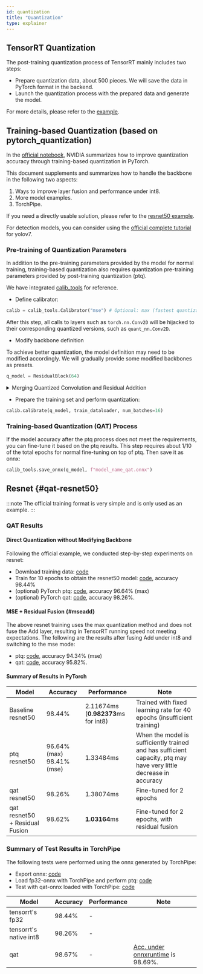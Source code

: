 ```yaml
---
id: quantization
title: "Quantization"
type: explainer
---
```




## TensorRT Quantization
The post-training quantization process of TensorRT mainly includes two steps:
- Prepare quantization data, about 500 pieces. We will save the data in PyTorch format in the backend.
- Launch the quantization process with the prepared data and generate the model.

For more details, please refer to the [example](https://github.com/torchpipe/torchpipe//examples/int8/README_en.md).

## Training-based Quantization (based on pytorch_quantization)
In the [official notebook](https://github.com/NVIDIA/TensorRT/blob/release/8.6/quickstart/quantization_tutorial/qat-ptq-workflow.ipynb), NVIDIA summarizes how to improve quantization accuracy through training-based quantization in PyTorch.

This document supplements and summarizes how to handle the backbone in the following two aspects:
1. Ways to improve layer fusion and performance under int8.
2. More model examples.
3. TorchPipe.

If you need a directly usable solution, please refer to the [resnet50 example](#qat-resnet50).

For detection models, you can consider using the [official complete tutorial](https://github.com/NVIDIA-AI-IOT/yolo_deepstream/blob/main/yolov7_qat/doc/Guidance_of_QAT_performance_optimization.md) for yolov7.

### Pre-training of Quantization Parameters

In addition to the pre-training parameters provided by the model for normal training, training-based quantization also requires quantization pre-training parameters provided by post-training quantization (ptq).

We have integrated [calib_tools](https://github.com/torchpipe/torchpipe/-/blob/develop/examples/int8/qat/calib_tools.py) for reference.

- Define calibrator:
```python
calib = calib_tools.Calibrator("mse") # Optional: max (fastest quantization process, not recommended), mse (generally better accuracy), entropy, percentile
```

After this step, all calls to layers such as `torch.nn.Conv2D` will be hijacked to their corresponding quantized versions, such as `quant_nn.Conv2D`.

- Modify backbone definition

To achieve better quantization, the model definition may need to be modified accordingly. We will gradually provide some modified backbones as presets.
```python
q_model = ResidualBlock(64)
```
<details><summary>Merging Quantized Convolution and Residual Addition</summary>

> ResidualBlock: For the Add layer, when the inputs are both int8, it is more efficient than when the inputs are fp32 and int8 separately.


```python
class ResidualBlock(nn.Module):
    def __init__(self, num_channels):
        super(ResidualBlock, self).__init__()
        self.conv1 = nn.Conv2d(num_channels, num_channels, kernel_size=3, padding=1, bias=False)
        self.quant = quant
        if torch.nn.Conv2d is quant_nn.Conv2d:
            self.residual_quantizer = quant_nn.TensorQuantizer(quant_nn.QuantConv2d.default_quant_desc_input)
        self.relu1 = nn.ReLU(inplace=True)

    def forward(self, x):
        out = self.conv1(x)
        if hasattr(self, "residual_quantizer"):
            out = self.relu1(self.residual_quantizer(x)+out)
        else:
            out = self.relu1(x+out)
```

</details>

- Prepare the training set and perform quantization:

```python
calib.calibrate(q_model, train_dataloader, num_batches=16)
```
### Training-based Quantization (QAT) Process

If the model accuracy after the ptq process does not meet the requirements, you can fine-tune it based on the ptq results. This step requires about 1/10 of the total epochs for normal fine-tuning on top of ptq. Then save it as onnx:

```python
calib_tools.save_onnx(q_model, f"model_name_qat.onnx")
```


## Resnet  {#qat-resnet50}



:::note
The official training format is very simple and is only used as an example.
:::





### QAT Results

#### Direct Quantization without Modifying Backbone
Following the official example, we conducted step-by-step experiments on resnet:

- Download training data: [code](https://github.com/torchpipe/torchpipe/-/blob/develop/examples/int8/qat/download_data.py)
- Train for 10 epochs to obtain the resnet50 model: [code](https://github.com/torchpipe/torchpipe/-/blob/develop/examples/int8/qat/fp32_train.py), accuracy 98.44%
- (optional) PyTorch ptq: [code](https://github.com/torchpipe/torchpipe/-/blob/develop/examples/int8/qat/ptq.py), accuracy 96.64% (max)
- (optional) PyTorch qat: [code](https://github.com/torchpipe/torchpipe/-/blob/develop/examples/int8/qat/qat.py), accuracy 98.26%.

#### MSE + Residual Fusion {#mseadd}

The above resnet training uses the max quantization method and does not fuse the Add layer, resulting in TensorRT running speed not meeting expectations. The following are the results after fusing Add under int8 and switching to the mse mode:

- ptq: [code](https://github.com/torchpipe/torchpipe/-/blob/develop/examples/int8/qat/ptq_merge_residual.py), accuracy 94.34% (mse)
- qat: [code](https://github.com/torchpipe/torchpipe/-/blob/develop/examples/int8/qat/qat_merge_residual.py), accuracy 95.82%.


#### Summary of Results in PyTorch
| Model                          | Accuracy                | Performance                         | Note                                                                                                              |
|--------------------------------|-------------------------|-------------------------------------|-------------------------------------------------------------------------------------------------------------------|
| Baseline resnet50              | 98.44%                  | 2.11674ms (**0.982373**ms for int8) | Trained with fixed learning rate for 40 epochs (insufficient training)                                            |
| ptq resnet50                   | 96.64%(max) 98.41%(mse) | 1.33484ms                           | When the model is sufficiently trained and has sufficient capacity, ptq may have very little decrease in accuracy |
| qat resnet50                   | 98.26%                  | 1.38074ms                           | Fine-tuned for 2 epochs                                                                                           |
| qat resnet50 + Residual Fusion | 98.62%                  | **1.03164**ms                       | Fine-tuned for 2 epochs, with residual fusion                                                                     |

### Summary of Test Results in TorchPipe
The following tests were performed using the onnx generated by TorchPipe:

- Export onnx: [code](https://github.com/torchpipe/torchpipe/-/blob/develop/examples/int8/qat/export_onnx_merge_residual.py)
- Load fp32-onnx with TorchPipe and perform ptq: [code](https://github.com/torchpipe/torchpipe/-/blob/develop/examples/int8/qat/torchpipe_ptq_test.py)
- Test with qat-onnx loaded with TorchPipe: [code](https://github.com/torchpipe/torchpipe/-/blob/develop/examples/int8/qat/torchpipe_qat_test.py)


| Model                  | Accuracy | Performance | Note                                |
|------------------------|----------|-------------|-------------------------------------|
| tensorrt's fp32        | 98.44%   | -           |                                     |
| tensorrt's native int8 | 98.26%   | -           |                                     |
| qat                    | 98.67%   | -           | [Acc. under onnxruntime] is 98.69%. |

[Acc. under onnxruntime]: https://github.com/torchpipe/torchpipe/-/blob/develop/examples/int8/qat/onnxruntime_qat_test.py